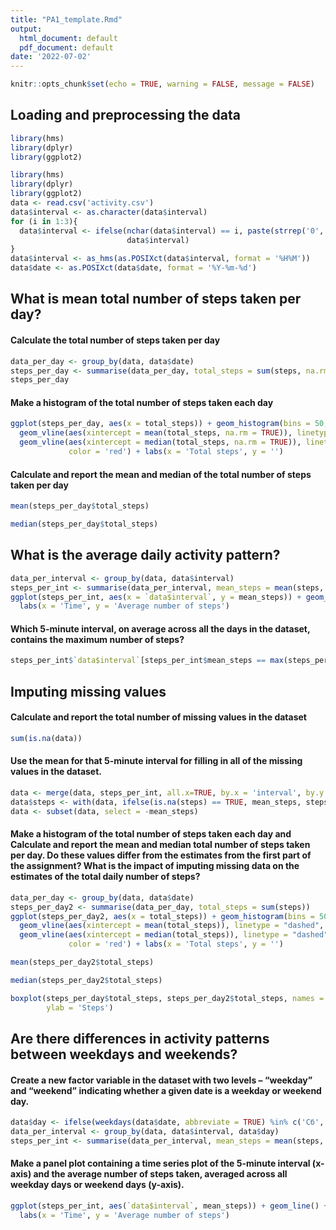 ---
title: "PA1_template.Rmd"
output:
  html_document: default
  pdf_document: default
date: '2022-07-02'
---

```{r setup, include=FALSE}
knitr::opts_chunk$set(echo = TRUE, warning = FALSE, message = FALSE)
```

## Loading and preprocessing the data
```{r}
library(hms)
library(dplyr)
library(ggplot2)
```

```{r}
library(hms)
library(dplyr)
library(ggplot2)
data <- read.csv('activity.csv')
data$interval <- as.character(data$interval)
for (i in 1:3){
  data$interval <- ifelse(nchar(data$interval) == i, paste(strrep('0', 4 - i), data$interval, sep = ''), 
                          data$interval)
}
data$interval <- as_hms(as.POSIXct(data$interval, format = '%H%M'))
data$date <- as.POSIXct(data$date, format = '%Y-%m-%d')
```

## What is mean total number of steps taken per day?

#### Calculate the total number of steps taken per day

```{r}
data_per_day <- group_by(data, data$date)
steps_per_day <- summarise(data_per_day, total_steps = sum(steps, na.rm = TRUE))
steps_per_day
```

#### Make a histogram of the total number of steps taken each day

```{r}
ggplot(steps_per_day, aes(x = total_steps)) + geom_histogram(bins = 50, fill = '#E69F00') + 
  geom_vline(aes(xintercept = mean(total_steps, na.rm = TRUE)), linetype = "dashed", size = 2) + 
  geom_vline(aes(xintercept = median(total_steps, na.rm = TRUE)), linetype = "dashed", size = 2, 
             color = 'red') + labs(x = 'Total steps', y = '') 
```

#### Calculate and report the mean and median of the total number of steps taken per day

```{r}
mean(steps_per_day$total_steps)
```
```{r}
median(steps_per_day$total_steps)
```

## What is the average daily activity pattern?

```{r}
data_per_interval <- group_by(data, data$interval)
steps_per_int <- summarise(data_per_interval, mean_steps = mean(steps, na.rm = TRUE))
ggplot(steps_per_int, aes(x = `data$interval`, y = mean_steps)) + geom_line() + 
  labs(x = 'Time', y = 'Average number of steps')

```

#### Which 5-minute interval, on average across all the days in the dataset, contains the maximum number of steps?

```{r}
steps_per_int$`data$interval`[steps_per_int$mean_steps == max(steps_per_int$mean_steps)]

```

## Imputing missing values

#### Calculate and report the total number of missing values in the dataset

```{r}
sum(is.na(data))
```

#### Use the mean for that 5-minute interval for filling in all of the missing values in the dataset.

```{r}
data <- merge(data, steps_per_int, all.x=TRUE, by.x = 'interval', by.y = 'data$interval')
data$steps <- with(data, ifelse(is.na(steps) == TRUE, mean_steps, steps))
data <- subset(data, select = -mean_steps)
```

#### Make a histogram of the total number of steps taken each day and Calculate and report the mean and median total number of steps taken per day. Do these values differ from the estimates from the first part of the assignment? What is the impact of imputing missing data on the estimates of the total daily number of steps?

```{r}
data_per_day <- group_by(data, data$date)
steps_per_day2 <- summarise(data_per_day, total_steps = sum(steps))
ggplot(steps_per_day2, aes(x = total_steps)) + geom_histogram(bins = 50, fill = '#E69F00') + 
  geom_vline(aes(xintercept = mean(total_steps)), linetype = "dashed", size = 2) + 
  geom_vline(aes(xintercept = median(total_steps)), linetype = "dashed", size = 2, 
             color = 'red') + labs(x = 'Total steps', y = '') 
```
```{r}
mean(steps_per_day2$total_steps)
```
```{r}
median(steps_per_day2$total_steps)
```
```{r}
boxplot(steps_per_day$total_steps, steps_per_day2$total_steps, names = c('With NaN', 'With mean'), 
        ylab = 'Steps')
```

## Are there differences in activity patterns between weekdays and weekends?

#### Create a new factor variable in the dataset with two levels – “weekday” and “weekend” indicating whether a given date is a weekday or weekend day.

```{r}
data$day <- ifelse(weekdays(data$date, abbreviate = TRUE) %in% c('Сб', 'Вс'), 'Weekend', 'Weekday')
data_per_interval <- group_by(data, data$interval, data$day)
steps_per_int <- summarise(data_per_interval, mean_steps = mean(steps, na.rm = TRUE))
```
#### Make a panel plot containing a time series plot of the 5-minute interval (x-axis) and the average number of steps taken, averaged across all weekday days or weekend days (y-axis).
```{r, fig.width = 10, fig.height = 4.5}
ggplot(steps_per_int, aes(`data$interval`, mean_steps)) + geom_line() + facet_wrap(.~`data$day`) +
  labs(x = 'Time', y = 'Average number of steps')
```